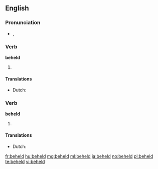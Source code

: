 ==English==

===Pronunciation===
* {{IPA|/bɪˈhɛld/}}, {{SAMPA|/bI"hEld/}}

===Verb===
'''beheld'''

# {{simple past of|[[behold]]}}

====Translations====
{{trans-top|simple past of "behold"}}
* Dutch: {{t-|nl|aanschouwde}}
{{trans-mid}}
{{trans-bottom}}

===Verb===
'''beheld'''

# {{past participle of|[[behold]]}}

====Translations====
{{trans-top|past participle of "behold"}}
* Dutch: {{t-|nl|aanschouwd}}
{{trans-mid}}
{{trans-bottom}}

[[fr:beheld]]
[[hu:beheld]]
[[mg:beheld]]
[[ml:beheld]]
[[ja:beheld]]
[[no:beheld]]
[[pl:beheld]]
[[te:beheld]]
[[vi:beheld]]